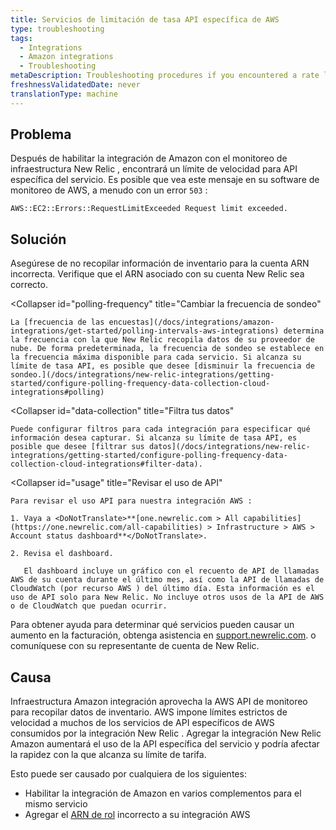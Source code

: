 ```yaml
---
title: Servicios de limitación de tasa API específica de AWS
type: troubleshooting
tags:
  - Integrations
  - Amazon integrations
  - Troubleshooting
metaDescription: Troubleshooting procedures if you encountered a rate limit for service-specific APIs with your New Relic infrastructure integration for AWS.
freshnessValidatedDate: never
translationType: machine
---
```


## Problema

Después de habilitar la integración de Amazon con el monitoreo de infraestructura New Relic , encontrará un límite de velocidad para API específica del servicio. Es posible que vea este mensaje en su software de monitoreo de AWS, a menudo con un error `503` :

`AWS::EC2::Errors::RequestLimitExceeded Request limit exceeded.`

## Solución

<CollapserGroup>
  <Collapser
    id="arn"
    title="Verifique el ARN de su cuenta de infraestructura"
  >
    Asegúrese de no recopilar información de inventario para la cuenta ARN incorrecta. Verifique que el ARN asociado con su cuenta New Relic sea correcto.
  </Collapser>

  <Collapser
    id="polling-frequency"
    title="Cambiar la frecuencia de sondeo"
  >
    La [frecuencia de las encuestas](/docs/integrations/amazon-integrations/get-started/polling-intervals-aws-integrations) determina la frecuencia con la que New Relic recopila datos de su proveedor de nube. De forma predeterminada, la frecuencia de sondeo se establece en la frecuencia máxima disponible para cada servicio. Si alcanza su límite de tasa API, es posible que desee [disminuir la frecuencia de sondeo.](/docs/integrations/new-relic-integrations/getting-started/configure-polling-frequency-data-collection-cloud-integrations#polling)
  </Collapser>

  <Collapser
    id="data-collection"
    title="Filtra tus datos"
  >
    Puede configurar filtros para cada integración para especificar qué información desea capturar. Si alcanza su límite de tasa API, es posible que desee [filtrar sus datos](/docs/integrations/new-relic-integrations/getting-started/configure-polling-frequency-data-collection-cloud-integrations#filter-data).
  </Collapser>

  <Collapser
    id="usage"
    title="Revisar el uso de API"
  >
    Para revisar el uso API para nuestra integración AWS :

    1. Vaya a <DoNotTranslate>**[one.newrelic.com > All capabilities](https://one.newrelic.com/all-capabilities) > Infrastructure > AWS > Account status dashboard**</DoNotTranslate>.

    2. Revisa el dashboard.

       El dashboard incluye un gráfico con el recuento de API de llamadas AWS de su cuenta durante el último mes, así como la API de llamadas de CloudWatch (por recurso AWS ) del último día. Esta información es el uso de API solo para New Relic. No incluye otros usos de la API de AWS o de CloudWatch que puedan ocurrir.
  </Collapser>
</CollapserGroup>

Para obtener ayuda para determinar qué servicios pueden causar un aumento en la facturación, obtenga asistencia en [support.newrelic.com](https://support.newrelic.com/). o comuníquese con su representante de cuenta de New Relic.

## Causa

Infraestructura Amazon integración aprovecha la AWS API de monitoreo para recopilar datos de inventario. AWS impone límites estrictos de velocidad a muchos de los servicios de API específicos de AWS consumidos por la integración New Relic . Agregar la integración New Relic Amazon aumentará el uso de la API específica del servicio y podría afectar la rapidez con la que alcanza su límite de tarifa.

Esto puede ser causado por cualquiera de los siguientes:

* Habilitar la integración de Amazon en varios complementos para el mismo servicio
* Agregar el [ARN de rol](http://docs.aws.amazon.com/general/latest/gr/aws-arns-and-namespaces.html) incorrecto a su integración AWS